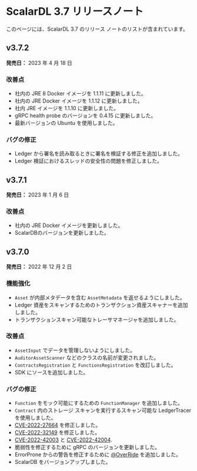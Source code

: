 # ScalarDL 3.7 リリースノート


<TranslationBanner />

このページには、ScalarDL 3.7 のリリース ノートのリストが含まれています。

## v3.7.2

**発売日：** 2023 年 4 月 18 日

### 改善点

- 社内の JRE 8 Docker イメージを 1.1.11 に更新しました。
- 社内の JRE Docker イメージを 1.1.12 に更新しました。
- 社内 JRE イメージを 1.1.10 に更新しました。
- gRPC health probe のバージョンを 0.4.15 に更新しました。
- 最新バージョンの Ubuntu を使用しました。

### バグの修正

- Ledger から署名を読み取るときに署名を検証する修正を追加しました。
- Ledger 検証におけるスレッドの安全性の問題を修正しました。

## v3.7.1

**発売日：** 2023 年 1 月 6 日

### 改善点

- 社内の JRE Docker イメージを更新しました。
- ScalarDBのバージョンを更新しました。

## v3.7.0

**発売日：** 2022 年 12 月 2 日

### 機能強化

- `Asset` が内部メタデータを含む `AssetMetadata` を返せるようにしました。
- Ledger 資産をスキャンするためのトランザクション資産スキャナーを追加しました。
- トランザクションスキャン可能なトレーサマネージャを追加しました。

### 改善点

- `AssetInput` でデータを管理しないようにしました。
- `AuditorAssetScanner` などのクラスの名前が変更されました。
- `ContractsRegistration` と `FunctionsRegistration` を改訂しました。
- SDK にソースを追加しました。

### バグの修正

- `Function` をモック可能にするための `FunctionManager` を追加しました。
- `Contract` 内のストレージ スキャンを実行するスキャン可能な LedgerTracer を使用しました。
- [CVE-2022-27664](https://github.com/advisories/GHSA-69cg-p879-7622) を修正しました。
- [CVE-2022-32149](https://github.com/advisories/GHSA-69ch-w2m2-3vjp "CVE-2022-32149") を修正しました。
- [CVE-2022-42003](https://github.com/advisories/GHSA-jjjh-jjxp-wpff) と [CVE-2022-42004](https://github.com/advisories/GHSA-rgv9-q543-rqg4).
- 脆弱性を修正するために gRPC のバージョンを更新しました。
- ErrorProne からの警告を修正するために [@OverRide](https://github.com/OverRide) を追加しました。
- ScalarDB をバージョンアップしました。
